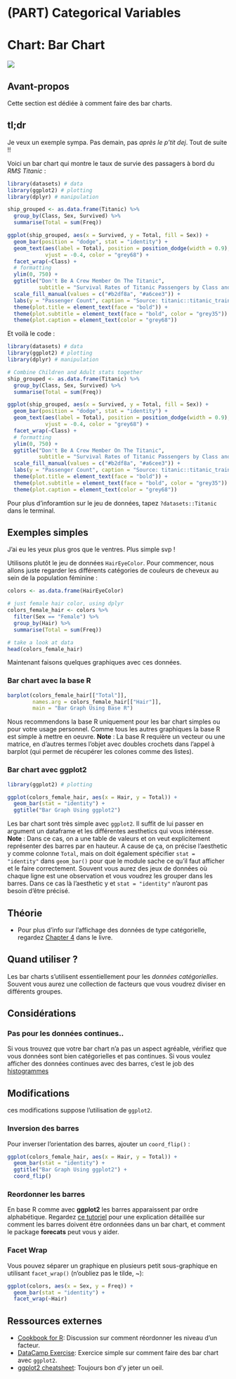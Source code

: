 # (PART) Categorical Variables {-}

# Chart: Bar Chart {#bar}

![](images/banners/banner_bargraph.png)

## Avant-propos

Cette section est dédiée à comment faire des bar charts.

## tl;dr
<!-- Donne moi un exemple -->
Je veux un exemple sympa. Pas demain, pas *après le p'tit dej*. Tout de suite !!

<!-- Explication : -->
Voici un bar chart qui montre le taux de survie des passagers à bord du *RMS Titanic* :

```r
library(datasets) # data
library(ggplot2) # plotting
library(dplyr) # manipulation

ship_grouped <- as.data.frame(Titanic) %>%
  group_by(Class, Sex, Survived) %>%
  summarise(Total = sum(Freq))

ggplot(ship_grouped, aes(x = Survived, y = Total, fill = Sex)) +
  geom_bar(position = "dodge", stat = "identity") +
  geom_text(aes(label = Total), position = position_dodge(width = 0.9), 
            vjust = -0.4, color = "grey68") +
  facet_wrap(~Class) +
  # formatting
  ylim(0, 750) +
  ggtitle("Don't Be A Crew Member On The Titanic",
          subtitle = "Survival Rates of Titanic Passengers by Class and Gender") +
  scale_fill_manual(values = c("#b2df8a", "#a6cee3")) +
  labs(y = "Passenger Count", caption = "Source: titanic::titanic_train") +
  theme(plot.title = element_text(face = "bold")) +
  theme(plot.subtitle = element_text(face = "bold", color = "grey35")) +
  theme(plot.caption = element_text(color = "grey68"))
```

Et voilà le code :
```r
library(datasets) # data
library(ggplot2) # plotting
library(dplyr) # manipulation

# Combine Children and Adult stats together
ship_grouped <- as.data.frame(Titanic) %>%
  group_by(Class, Sex, Survived) %>%
  summarise(Total = sum(Freq))

ggplot(ship_grouped, aes(x = Survived, y = Total, fill = Sex)) +
  geom_bar(position = "dodge", stat = "identity") +
  geom_text(aes(label = Total), position = position_dodge(width = 0.9), 
            vjust = -0.4, color = "grey68") +
  facet_wrap(~Class) +
  # formatting
  ylim(0, 750) +
  ggtitle("Don't Be A Crew Member On The Titanic",
          subtitle = "Survival Rates of Titanic Passengers by Class and Gender") +
  scale_fill_manual(values = c("#b2df8a", "#a6cee3")) +
  labs(y = "Passenger Count", caption = "Source: titanic::titanic_train") +
  theme(plot.title = element_text(face = "bold")) +
  theme(plot.subtitle = element_text(face = "bold", color = "grey35")) +
  theme(plot.caption = element_text(color = "grey68"))
```

Pour plus d'inforamtion sur le jeu de données, tapez `?datasets::Titanic` dans le terminal.

## Exemples simples
<!-- Simplify Note -->
J'ai eu les yeux plus gros que le ventres. Plus simple svp !

<!-- Simple Explanation of Data: -->
Utilisons plutôt le jeu de données `HairEyeColor`. Pour commencer, nous allons juste regarder les différents catégories de couleurs de cheveux au sein de la population féminine :
```r
colors <- as.data.frame(HairEyeColor)

# just female hair color, using dplyr
colors_female_hair <- colors %>%
  filter(Sex == "Female") %>%
  group_by(Hair) %>%
  summarise(Total = sum(Freq))

# take a look at data
head(colors_female_hair)
```

Maintenant faisons quelques graphiques avec ces données.

### Bar chart avec la base R
```r
barplot(colors_female_hair[["Total"]], 
        names.arg = colors_female_hair[["Hair"]],
        main = "Bar Graph Using Base R")
```

<!-- Base R Plot Explanation -->
Nous recommendons la base R uniquement pour les bar chart simples ou pour votre usage personnel. Comme tous les autres graphiques la base R est simple à mettre en oeuvre. **Note** : La base R requière un vecteur ou une matrice, en d'autres termes l'objet avec doubles crochets dans l'appel à barplot (qui permet de récupérer les colones comme des listes).

### Bar chart avec ggplot2
```r
library(ggplot2) # plotting

ggplot(colors_female_hair, aes(x = Hair, y = Total)) +
  geom_bar(stat = "identity") +
  ggtitle("Bar Graph Using ggplot2")
```

<!-- ggplot2 explanation -->
Les bar chart sont très simple avec `ggplot2`. Il suffit de lui passer en argument un dataframe et les différentes aesthetics qui vous intéresse. **Note** : Dans ce cas, on a une table de valeurs et on veut explicitement représenter des barres par en hauteur. A cause de ça, on précise l'aesthetic y comme colonne `Total`, mais on doit également spécifier `stat = "identity"` dans `geom_bar()` pour que le module sache ce qu'il faut afficher et le faire correctement. Souvent vous aurez des jeux de données où chaque ligne est une observation et vous voudrez les grouper dans les barres. Dans ce cas là l'aesthetic y et `stat = "identity"` n'auront pas besoin d'être précisé.

## Théorie
<!-- *Link to textbook -->
*   Pour plus d'info sur l'affichage des données de type catégorielle, regardez [Chapter 4](http://www.gradaanwr.net/content/04-displaying-categorial-data/){target="_blank"} dans le livre.

## Quand utiliser ?
<!-- Quick Note on When to use this plot -->
Les bar charts s'utilisent essentiellement pour les *données catégorielles*. Souvent vous aurez une collection de facteurs que vous voudrez diviser en différents groupes.

## Considérations

<!-- *   List of things to pay attention to with examples -->
### Pas pour les données continues..
Si vous trouvez que votre bar chart n'a pas un aspect agréable, vérifiez que vous données sont bien catégorielles et pas continues. Si vous voulez afficher des données continues avec des barres, c'est le job des [histogrammes](histo.html)

## Modifications
<!-- Things to add on -->
<!--
- Flip bars
- Facet Wrap
-->
ces modifications suppose l'utilisation de `ggplot2`.

### Inversion des barres
Pour inverser l'orientation des barres, ajouter un `coord_flip()` :
```r
ggplot(colors_female_hair, aes(x = Hair, y = Total)) +
  geom_bar(stat = "identity") +
  ggtitle("Bar Graph Using ggplot2") +
  coord_flip()
```

### Reordonner les barres
En base R comme avec **ggplot2** les barres apparaissent par ordre alphabétique. Regardez [ce tutoriel](https://github.com/jtr13/codehelp/blob/master/R/reorder.md){target="_blank"} pour une explication détaillée sur comment les barres doivent être ordonnées dans un bar chart, et comment le package **forecats** peut vous y aider. 

### Facet Wrap
Vous pouvez séparer un graphique en plusieurs petit sous-graphique en utilisant `facet_wrap()` (n'oubliez pas le tilde, ~):
```r
ggplot(colors, aes(x = Sex, y = Freq)) +
  geom_bar(stat = "identity") +
  facet_wrap(~Hair)
```

## Ressources externes
<!-- - [](){target="_blank"}: Links to resources with quick blurb -->
- [Cookbook for R](http://www.cookbook-r.com/Manipulating_data/Changing_the_order_of_levels_of_a_factor/){target="_blank"}: Discussion sur comment réordonner les niveau d'un facteur.
- [DataCamp Exercise](https://campus.datacamp.com/courses/data-visualization-with-ggplot2-2/chapter-4-best-practices?ex=4#skiponboarding){target="_blank"}: Exercice simple sur comment faire des bar chart avec `ggplot2`.
- [ggplot2 cheatsheet](https://www.rstudio.com/wp-content/uploads/2015/03/ggplot2-cheatsheet.pdf){target="_blank"}: Toujours bon d'y jeter un oeil.


